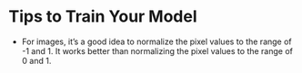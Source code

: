 # Tips to Train Your Model
* For images, it's a good idea to normalize the pixel values to the range of -1 and 1. It works better than normalizing the pixel values to the range of 0 and 1.